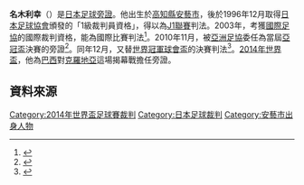 {{onesource|time=2014-6-13}}
'''名木利幸'''（{{bd|1971年|11月29日|||}}）是[[日本|日本]][[助理裁判員|足球旁證]]。他出生於[[高知縣|高知縣]][[安藝市|安藝市]]，後於1996年12月取得[[日本足球協會|日本足球協會]]頒發的「1級裁判員資格」，得以為[[J1聯賽|J1聯賽]]判法。2003年，考獲[[國際足協|國際足協]]的國際裁判資格，能為國際比賽判法<ref>{{Cite web|url=http://www.jfa.or.jp/archive/jfa/organisation/report/2008/riji_houkoku01/pdf080515/080515.pdf|title=報告事項 財団法人 日本サッカー協会 平成20年度 第2回理事会|format=PDF|accessdate=2009年8月26日|author=財団法人日本サッカー協会 公式サイト|archive-date=2012年8月23日|archive-url=https://web.archive.org/web/20120823065928/http://www.jfa.or.jp//archive/jfa/organisation/report/2008/riji_houkoku01/pdf080515/080515.pdf|dead-url=no}}</ref>。2010年11月，被[[亞洲足協|亞洲足協]]委任為當屆[[亞冠盃|亞冠盃]]決賽的旁證<ref>{{Cite web|author=財団法人日本サッカー協会 公式サイト|url=http://www.jfa.or.jp/match/topics/2010/144/MR20101113_ACL_Final_J.pdf|format=PDF|title=AFCチャンピオンズリーグ2010 決勝 公式記録|accessdate=2010年11月20日|publisher=財団法人日本サッカー協会|archive-date=2016年3月4日|archive-url=https://web.archive.org/web/20160304120130/http://www.jfa.or.jp/match/topics/2010/144/MR20101113_ACL_Final_J.pdf|dead-url=no}}</ref>。同年12月，又替[[世界冠軍球會盃|世界冠軍球會盃]]的決賽判法<ref>{{Cite web|author=財団法人日本サッカー協会 公式サイト|url=http://www.jfa.or.jp/coach_referee/topics/2010/68.html|title=（2010-12-17）TOYOTA プレゼンツ FIFAクラブワールドカップ UAE 2010 決勝 西村主審ら日本人チームが指名される|accessdate=2011年2月22日|publisher=財団法人日本サッカー協会|archive-date=2012-08-25|archive-url=https://web.archive.org/web/20120825204840/http://www.jfa.or.jp//coach_referee/topics/2010/68.html|dead-url=no}}</ref>。[[2014年世界盃足球賽|2014年世界盃]]，他為[[巴西國家足球隊|巴西]]對[[克羅地亞國家足球隊|克羅地亞]]這場揭幕戰擔任旁證。

== 資料來源 ==
{{reflist}}


[[Category:2014年世界盃足球賽裁判|Category:2014年世界盃足球賽裁判]]
[[Category:日本足球裁判|Category:日本足球裁判]]
[[Category:安藝市出身人物|Category:安藝市出身人物]]